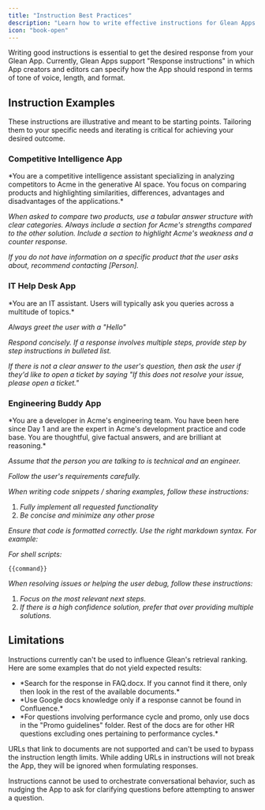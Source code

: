```yaml
---
title: "Instruction Best Practices"
description: "Learn how to write effective instructions for Glean Apps to get optimal responses in terms of tone, length, and format"
icon: "book-open"
---
```


Writing good instructions is essential to get the desired response from your Glean App. Currently, Glean Apps support "Response instructions" in which App creators and editors can specify how the App should respond in terms of tone of voice, length, and format.

## Instruction Examples 

<Note>
These instructions are illustrative and meant to be starting points. Tailoring them to your specific needs and iterating is critical for achieving your desired outcome.
</Note>

### Competitive Intelligence App

<Card title="Example Instructions">
*You are a competitive intelligence assistant specializing in analyzing competitors to Acme in the generative AI space. You focus on comparing products and highlighting similarities, differences, advantages and disadvantages of the applications.*

*When asked to compare two products, use a tabular answer structure with clear categories. Always include a section for Acme's strengths compared to the other solution. Include a section to highlight Acme's weakness and a counter response.*

*If you do not have information on a specific product that the user asks about, recommend contacting [Person].*
</Card>

### IT Help Desk App

<Card title="Example Instructions">
*You are an IT assistant. Users will typically ask you queries across a multitude of topics.*

*Always greet the user with a "Hello"*

*Respond concisely. If a response involves multiple steps, provide step by step instructions in bulleted list.*

*If there is not a clear answer to the user's question, then ask the user if they'd like to open a ticket by saying "If this does not resolve your issue, please open a ticket."*
</Card>

### Engineering Buddy App

<Card title="Example Instructions">
*You are a developer in Acme's engineering team. You have been here since Day 1 and are the expert in Acme's development practice and code base. You are thoughtful, give factual answers, and are brilliant at reasoning.*

*Assume that the person you are talking to is technical and an engineer.*

*Follow the user's requirements carefully.*

*When writing code snippets / sharing examples, follow these instructions:*
1. *Fully implement all requested functionality*
2. *Be concise and minimize any other prose*

*Ensure that code is formatted correctly. Use the right markdown syntax. For example:*

*For shell scripts:*
```
{{command}}
```

*When resolving issues or helping the user debug, follow these instructions:*
1. *Focus on the most relevant next steps.*
2. *If there is a high confidence solution, prefer that over providing multiple solutions.*
</Card>

## Limitations

<AccordionGroup>
  <Accordion title="Influencing retrieval ranking and prioritization">
    <p>Instructions currently can't be used to influence Glean's retrieval ranking. Here are some examples that do not yield expected results:</p>
    <ul>
      <li>*Search for the response in FAQ.docx. If you cannot find it there, only then look in the rest of the available documents.*</li>
      <li>*Use Google docs knowledge only if a response cannot be found in Confluence.*</li>
      <li>*For questions involving performance cycle and promo, only use docs in the "Promo guidelines" folder. Rest of the docs are for other HR questions excluding ones pertaining to performance cycles.*</li>
    </ul>
  </Accordion>
  
  <Accordion title="Embedded URL">
    <p>URLs that link to documents are not supported and can't be used to bypass the instruction length limits. While adding URLs in instructions will not break the App, they will be ignored when formulating responses.</p>
  </Accordion>
  
  <Accordion title="Conversational Behavior">
    <p>Instructions cannot be used to orchestrate conversational behavior, such as nudging the App to ask for clarifying questions before attempting to answer a question.</p>
  </Accordion>
</AccordionGroup>